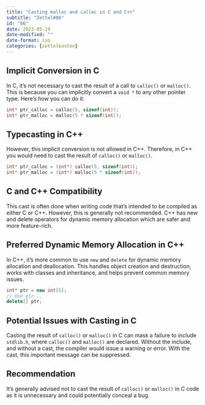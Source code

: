 ```yaml
---
title: "Casting malloc and calloc in C and C++"
subtitle: "Zettel#86"
id: "86"
date: 2023-05-19
date-modified: ""
date-format: iso
categories: [zettelkasten]
---
```

## Implicit Conversion in C

In C, it's not necessary to cast the result of a call to `calloc()` or `malloc()`. This is because you can implicitly convert a `void *` to any other pointer type. Here's how you can do it:

```c
int* ptr_calloc = calloc(5, sizeof(int));
int* ptr_malloc = malloc(5 * sizeof(int));
```

## Typecasting in C++

However, this implicit conversion is not allowed in C++. Therefore, in C++ you would need to cast the result of `calloc()` or `malloc()`.

```cpp
int* ptr_calloc = (int*) calloc(5, sizeof(int));
int* ptr_malloc = (int*) malloc(5 * sizeof(int));
```

## C and C++ Compatibility

This cast is often done when writing code that's intended to be compiled as either C or C++. However, this is generally not recommended. C++ has new and delete operators for dynamic memory allocation which are safer and more feature-rich.

## Preferred Dynamic Memory Allocation in C++

In C++, it's more common to use `new` and `delete` for dynamic memory allocation and deallocation. This handles object creation and destruction, works with classes and inheritance, and helps prevent common memory issues.

```cpp
int* ptr = new int[5];
// Use ptr...
delete[] ptr;
```

## Potential Issues with Casting in C

Casting the result of `calloc()` or `malloc()` in C can mask a failure to include `stdlib.h`, where `calloc()` and `malloc()` are declared. Without the include, and without a cast, the compiler would issue a warning or error. With the cast, this important message can be suppressed.

## Recommendation

It's generally advised not to cast the result of `calloc()` or `malloc()` in C code as it is unnecessary and could potentially conceal a bug.
